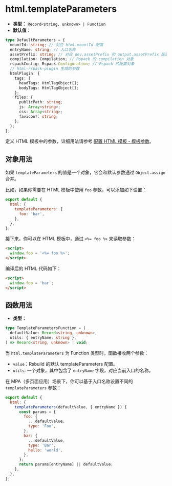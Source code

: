 # html.templateParameters

- **类型：** `Record<string, unknown> | Function`
- **默认值：**

```ts
type DefaultParameters = {
  mountId: string; // 对应 html.mountId 配置
  entryName: string; // 入口名称
  assetPrefix: string; // 对应 dev.assetPrefix 和 output.assetPrefix 配置
  compilation: Compilation; // Rspack 的 compilation 对象
  rspackConfig: Rspack.Configuration; // Rspack 的配置对象
  // html-rspack-plugin 生成的参数
  htmlPlugin: {
    tags: {
      headTags: HtmlTagObject[];
      bodyTags: HtmlTagObject[];
    };
    files: {
      publicPath: string;
      js: Array<string>;
      css: Array<string>;
      favicon?: string;
    };
  };
};
```

定义 HTML 模板中的参数，详细用法请参考 [配置 HTML 模板 - 模板参数](/guide/basic/html-template#模板参数)。

## 对象用法

如果 `templateParameters` 的值是一个对象，它会和默认参数通过 `Object.assign` 合并。

比如，如果你需要在 HTML 模板中使用 `foo` 参数，可以添加如下设置：

```js
export default {
  html: {
    templateParameters: {
      foo: 'bar',
    },
  },
};
```

接下来，你可以在 HTML 模板中，通过 `<%= foo %>` 来读取参数：

```html
<script>
  window.foo = '<%= foo %>';
</script>
```

编译后的 HTML 代码如下：

```html
<script>
  window.foo = 'bar';
</script>
```

## 函数用法

- **类型：**

```ts
type TemplateParametersFunction = (
  defaultValue: Record<string, unknown>,
  utils: { entryName: string },
) => Record<string, unknown> | void;
```

当 `html.templateParameters` 为 Function 类型时，函数接收两个参数：

- `value`：Rsbuild 的默认 templateParameters 配置。
- `utils`: 一个对象，其中包含了 `entryName` 字段，对应当前入口的名称。

在 MPA（多页面应用）场景下，你可以基于入口名称设置不同的 `templateParameters` 参数：

```js
export default {
  html: {
    templateParameters(defaultValue, { entryName }) {
      const params = {
        foo: {
          ...defaultValue,
          type: 'Foo',
        },
        bar: {
          ...defaultValue,
          type: 'Bar',
          hello: 'world',
        },
      };
      return params[entryName] || defaultValue;
    },
  },
};
```
